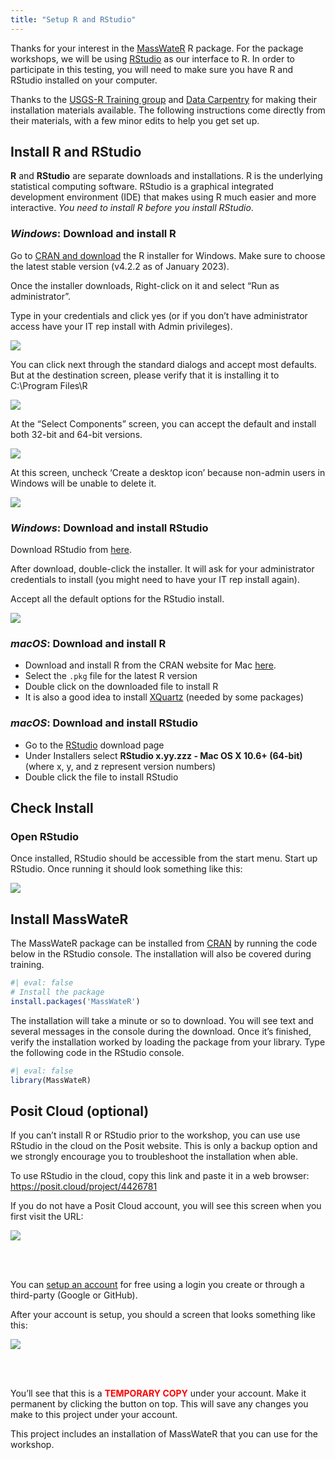 ```yaml
---
title: "Setup R and RStudio"
---
```


Thanks for your interest in the [MassWateR](https://massbays-tech.github.io/MassWateR) R package. For the package workshops, we will be using [RStudio](https://www.rstudio.com/) as our interface to R. In order to participate in this testing, you will need to make sure you have R and RStudio installed on your computer.

Thanks to the [USGS-R Training group](https://owi.usgs.gov/R/training.html) and [Data Carpentry](https://datacarpentry.org/R-ecology-lesson/index.html) for making their installation materials available. The following instructions come directly from their materials, with a few minor edits to help you get set up.

## Install R and RStudio

**R** and **RStudio** are separate downloads and installations. R is the underlying statistical computing software. RStudio is a graphical integrated development environment (IDE) that makes using R much easier and more interactive. *You need to install R before you install RStudio*.

### *Windows*: Download and install R

Go to [CRAN and download](https://cran.rstudio.com/bin/windows/base/) the R installer for Windows. Make sure to choose the latest stable version (v4.2.2 as of January 2023).

Once the installer downloads, Right-click on it and select "Run as administrator".

Type in your credentials and click yes (or if you don't have administrator access have your IT rep install with Admin privileges).

![](figure/install_open_as_admin.png)

You can click next through the standard dialogs and accept most defaults. But at the destination screen, please verify that it is installing it to C:\\Program Files\\R

![](figure/install_destination.png)

At the "Select Components" screen, you can accept the default and install both 32-bit and 64-bit versions.

![](figure/install_arch_window.png)

At this screen, uncheck 'Create a desktop icon' because non-admin users in Windows will be unable to delete it.

![](figure/install_tasks.png)

### *Windows*: Download and install RStudio

Download RStudio from [here](https://www.rstudio.com/products/rstudio/download/#download).

After download, double-click the installer. It will ask for your administrator credentials to install (you might need to have your IT rep install again).

Accept all the default options for the RStudio install.

![](figure/install_rstudio.png)

### *macOS*: Download and install R

-   Download and install R from the CRAN website for Mac [here](https://cran.r-project.org/bin/macosx/).
-   Select the `.pkg` file for the latest R version
-   Double click on the downloaded file to install R
-   It is also a good idea to install [XQuartz](https://www.xquartz.org/) (needed by some packages)

### *macOS*: Download and install RStudio

-   Go to the [RStudio](https://www.rstudio.com/products/rstudio/download/#download) download page
-   Under Installers select **RStudio x.yy.zzz - Mac OS X 10.6+ (64-bit)** (where x, y, and z represent version numbers)
-   Double click the file to install RStudio

## Check Install

### Open RStudio

Once installed, RStudio should be accessible from the start menu. Start up RStudio. Once running it should look something like this:

![](figure/rstudio.png)

## Install MassWateR

The MassWateR package can be installed from [CRAN](https://cran.r-project.org/) by running the code below in the RStudio console. The installation will also be covered during training.

```r
#| eval: false
# Install the package
install.packages('MassWateR')
```

The installation will take a minute or so to download.  You will see text and several messages in the console during the download.  Once it's finished, verify the installation worked by loading the package from your library.  Type the following code in the RStudio console. 

```r
#| eval: false
library(MassWateR)
```

## Posit Cloud (optional)

If you can't install R or RStudio prior to the workshop, you can use use RStudio in the cloud on the Posit website. This is only a backup option and we strongly encourage you to troubleshoot the installation when able.

To use RStudio in the cloud, copy this link and paste it in a web browser: <https://posit.cloud/project/4426781>

If you do not have a Posit Cloud account, you will see this screen when you first visit the URL:

![](figure/cloudsignup.PNG)

<br></br>

You can [setup an account](https://login.rstudio.cloud/register?redirect=https%3A%2F%2Fclient.login.rstudio.cloud%2Foauth%2Flogin%3Fshow_auth%3D0%26show_login%3D1%26show_setup%3D1) for free using a login you create or through a third-party (Google or GitHub).

After your account is setup, you should a screen that looks something like this:

![](figure/tempproj.PNG)

<br></br>

You'll see that this is a <b>[TEMPORARY COPY]{style="color:red"}</b> under your account. Make it permanent by clicking the button on top. This will save any changes you make to this project under your account.

This project includes an installation of MassWateR that you can use for the workshop.
